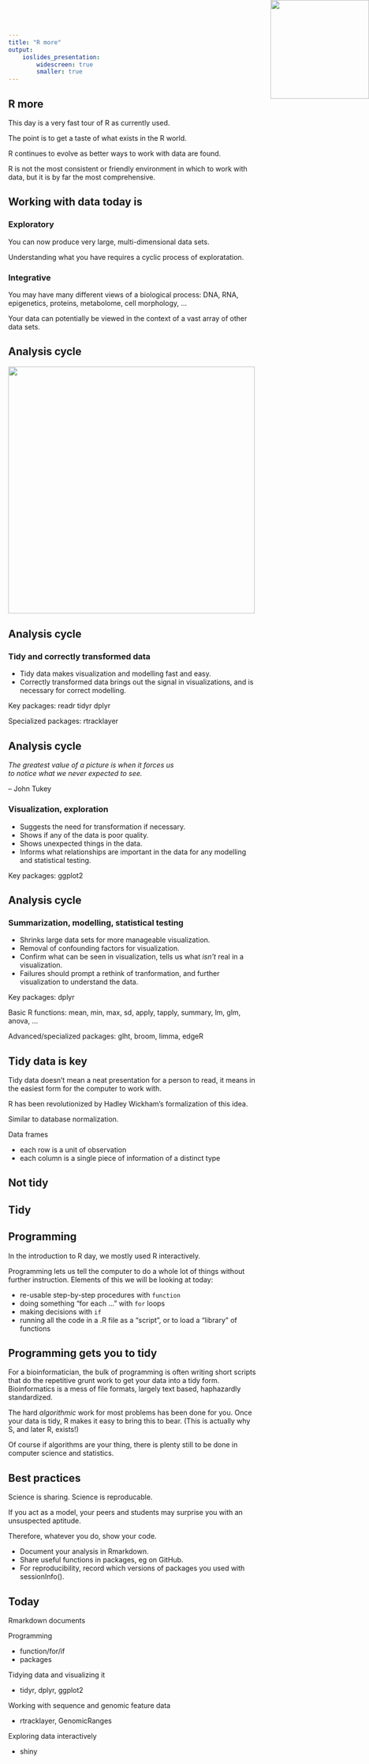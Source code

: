 ```yaml
---
title: "R more"
output: 
    ioslides_presentation:
        widescreen: true
        smaller: true
---
```


## R more

This day is a very fast tour of R as currently used.

The point is to get a taste of what exists in the R world.

R continues to evolve as better ways to work with data are found.

R is not the most consistent or friendly environment in which to work with data, but it is by far the most comprehensive.


## Working with data today is

### Exploratory

You can now produce very large, multi-dimensional data sets.

Understanding what you have requires a cyclic process of exploratation.

### Integrative

You may have many different views of a biological process: DNA, RNA, epigenetics, proteins, metabolome, cell morphology, ...

Your data can potentially be viewed in the context of a vast array of other data sets.


## Analysis cycle

<img src="../figures/data-cycle.svg" height="500">


## Analysis cycle

<img src="../figures/data-cycle.svg" style="position: absolute; right: 0px; top: 0px;" height="200">

### Tidy and correctly transformed data

* Tidy data makes visualization and modelling fast and easy.
* Correctly transformed data brings out the signal in visualizations, and is necessary for correct modelling.

Key packages: readr tidyr dplyr

Specialized packages: rtracklayer


## Analysis cycle

<img src="../figures/data-cycle.svg" style="position: absolute; right: 0px; top: 0px;" height="200">

*The greatest value of a picture is when it forces us 
<br>to notice what we never expected to see.*

-- John Tukey

### Visualization, exploration

* Suggests the need for transformation if necessary.
* Shows if any of the data is poor quality.
* Shows unexpected things in the data.
* Informs what relationships are important in the data for any modelling and statistical testing.

Key packages: ggplot2



## Analysis cycle

<img src="../figures/data-cycle.svg" style="position: absolute; right: 0px; top: 0px;" height="200">

### Summarization, modelling, statistical testing

* Shrinks large data sets for more manageable visualization.
* Removal of confounding factors for visualization.
* Confirm what can be seen in visualization, tells us what *isn't* real in a visualization.
* Failures should prompt a rethink of tranformation, and further visualization to understand the data.

Key packages: dplyr

Basic R functions: mean, min, max, sd, apply, tapply, summary, lm, glm, anova, ...

Advanced/specialized packages: glht, broom, limma, edgeR


## Tidy data is key

Tidy data doesn't mean a neat presentation for a person to read, it means in the easiest form for the computer to work with.

R has been revolutionized by Hadley Wickham's formalization of this idea.

Similar to database normalization.

Data frames

* each row is a unit of observation
* each column is a single piece of information of a distinct type

## Not tidy

## Tidy



## Programming

In the introduction to R day, we mostly used R interactively.

Programming lets us tell the computer to do a whole lot of things without further instruction. Elements of this we will be looking at today:

* re-usable step-by-step procedures with `function`
* doing something "for each ..." with `for` loops
* making decisions with `if`
* running all the code in a .R file as a "script", or to load a "library" of functions


## Programming gets you to tidy

For a bioinformatician, the bulk of programming is often writing short scripts that do the repetitive grunt work to get your data into a tidy form. Bioinformatics is a mess of file formats, largely text based, haphazardly standardized.

The hard *algorithmic* work for most problems has been done for you. Once your data is tidy, R makes it easy to bring this to bear. (This is actually why S, and later R, exists!)

Of course if algorithms are your thing, there is plenty still to be done in computer science and statistics.


## Best practices

Science is sharing. Science is reproducable.

If you act as a model, your peers and students may surprise you with an unsuspected aptitude.

Therefore, whatever you do, show your code.

* Document your analysis in Rmarkdown.
* Share useful functions in packages, eg on GitHub.
* For reproducibility, record which versions of packages you used with sessionInfo().


## Today

Rmarkdown documents

Programming

* function/for/if
* packages

Tidying data and visualizing it

* tidyr, dplyr, ggplot2

Working with sequence and genomic feature data

* rtracklayer, GenomicRanges

Exploring data interactively

* shiny


